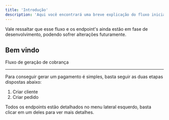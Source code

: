 ```yaml
---
title: 'Introdução'
description: 'Aqui você encontrará uma breve explicação do fluxo inicial para gerar uma cobrança.'
---
```


<Note>
    Vale ressaltar que esse fluxo e os endpoint's ainda estão em fase de desenvolvimento, podendo sofrer alterações futuramente.
</Note>

## Bem vindo

Fluxo de geração de cobrança

---

Para conseguir gerar um pagamento é simples,
basta seguir as duas etapas dispostas abaixo:

<ol>
    <li>Criar cliente</li>
    <li>Criar pedido</li>
</ol>

Todos os endpoints estão detalhados no menu lateral esquerdo,
basta clicar em um deles para ver mais detalhes.

